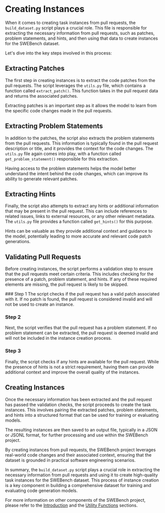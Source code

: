 
# Creating Instances

When it comes to creating task instances from pull requests, the `build_dataset.py` script plays a crucial role. This file is responsible for extracting the necessary information from pull requests, such as patches, problem statements, and hints, and then using that data to create instances for the SWEBench dataset.

Let's dive into the key steps involved in this process:

## Extracting Patches

The first step in creating instances is to extract the code patches from the pull requests. The script leverages the `utils.py` file, which contains a function called `extract_patch()`. This function takes in the pull request data and returns the associated patches.

<Callout type="info">
Extracting patches is an important step as it allows the model to learn from the specific code changes made in the pull requests.
</Callout>

## Extracting Problem Statements

In addition to the patches, the script also extracts the problem statements from the pull requests. This information is typically found in the pull request description or title, and it provides the context for the code changes. The `utils.py` file again comes into play, with a function called `get_problem_statement()` responsible for this extraction.

<Callout type="tip">
Having access to the problem statements helps the model better understand the intent behind the code changes, which can improve its ability to generate relevant patches.
</Callout>

## Extracting Hints

Finally, the script also attempts to extract any hints or additional information that may be present in the pull request. This can include references to related issues, links to external resources, or any other relevant metadata. The `utils.py` file provides a function called `get_hints()` for this purpose.

<Callout type="note">
Hints can be valuable as they provide additional context and guidance to the model, potentially leading to more accurate and relevant code patch generations.
</Callout>

## Validating Pull Requests

Before creating instances, the script performs a validation step to ensure that the pull requests meet certain criteria. This includes checking for the presence of a patch, problem statement, and hints. If any of these required elements are missing, the pull request is likely to be skipped.

<Steps>
### Step 1
The script checks if the pull request has a valid patch associated with it. If no patch is found, the pull request is considered invalid and will not be used to create an instance.

### Step 2
Next, the script verifies that the pull request has a problem statement. If no problem statement can be extracted, the pull request is deemed invalid and will not be included in the instance creation process.

### Step 3
Finally, the script checks if any hints are available for the pull request. While the presence of hints is not a strict requirement, having them can provide additional context and improve the overall quality of the instances.
</Steps>

## Creating Instances

Once the necessary information has been extracted and the pull request has passed the validation checks, the script proceeds to create the task instances. This involves pairing the extracted patches, problem statements, and hints into a structured format that can be used for training or evaluating models.

The resulting instances are then saved to an output file, typically in a JSON or JSONL format, for further processing and use within the SWEBench project.

<Callout type="success">
By creating instances from pull requests, the SWEBench project leverages real-world code changes and their associated context, ensuring that the dataset is grounded in practical software engineering scenarios.
</Callout>

In summary, the `build_dataset.py` script plays a crucial role in extracting the necessary information from pull requests and using it to create high-quality task instances for the SWEBench dataset. This process of instance creation is a key component in building a comprehensive dataset for training and evaluating code generation models.

For more information on other components of the SWEBench project, please refer to the [Introduction](/introduction) and the [Utility Functions](/utility-functions) sections.